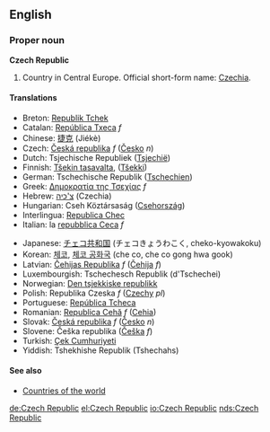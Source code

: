 ==English==
===Proper noun===
'''Czech Republic'''

#Country in Central Europe. Official short-form name: [[Czechia]].

====Translations====
{{top}}
*Breton: [[Republik Tchek]]
*Catalan: [[República Txeca]] ''f''
*Chinese: [[捷克]] (Jiékè)
*Czech: [[Česká republika]]  ''f'' ([[Česko]] ''n'')
*Dutch: Tsjechische Republiek ([[Tsjechië]])
*Finnish: [[Tšekin tasavalta]], ([[Tšekki]])
*German: Tschechische Republik ([[Tschechien]])
*Greek: [[Δημοκρατία της Τσεχίας]] ''f''
*Hebrew: [[צ'כיה]] (Czechia)
*Hungarian: Cseh Köztársaság ([[Csehország]])
*Interlingua: [[Republica Chec]]
*Italian: la [[repubblica Ceca]] ''f''
{{mid}}
*Japanese: [[チェコ共和国]] (チェコきょうわこく, cheko-kyowakoku)
*Korean: [[체코]], [[체코 공화국]] (che co, che co gong hwa gook)
*Latvian: [[Čehijas Republika]] ''f'' ([[Čehija]] ''f'')
*Luxembourgish: Tschechesch Republik (d'Tschechei)
*Norwegian: [[Den tsjekkiske republikk]]
*Polish: Republika Czeska ''f'' ([[Czechy]] ''pl'')
*Portuguese: [[República Tcheca]]
*Romanian: [[Republica Cehă]] ''f'' ([[Cehia]])
*Slovak: [[Česká republika]]  ''f'' ([[Česko]] ''n'')
*Slovene: Češka republika ([[Češka]] ''f'')
*Turkish: [[Çek Cumhuriyeti]]
*Yiddish: Tshekhishe Republik (Tshechahs)
{{bottom}}

====See also====
*[[Countries of the world]]

[[de:Czech Republic]]
[[el:Czech Republic]]
[[io:Czech Republic]]
[[nds:Czech Republic]]
